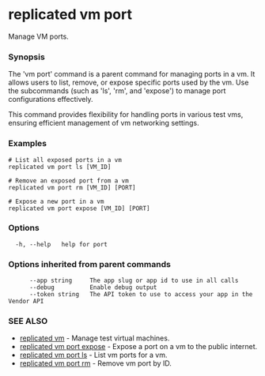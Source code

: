 # replicated vm port

Manage VM ports.

### Synopsis

The 'vm port' command is a parent command for managing ports in a vm. It allows users to list, remove, or expose specific ports used by the vm. Use the subcommands (such as 'ls', 'rm', and 'expose') to manage port configurations effectively.

This command provides flexibility for handling ports in various test vms, ensuring efficient management of vm networking settings.

### Examples

```
# List all exposed ports in a vm
replicated vm port ls [VM_ID]

# Remove an exposed port from a vm
replicated vm port rm [VM_ID] [PORT]

# Expose a new port in a vm
replicated vm port expose [VM_ID] [PORT]
```

### Options

```
  -h, --help   help for port
```

### Options inherited from parent commands

```
      --app string     The app slug or app id to use in all calls
      --debug          Enable debug output
      --token string   The API token to use to access your app in the Vendor API
```

### SEE ALSO

* [replicated vm](replicated-cli-vm)	 - Manage test virtual machines.
* [replicated vm port expose](replicated-cli-vm-port-expose)	 - Expose a port on a vm to the public internet.
* [replicated vm port ls](replicated-cli-vm-port-ls)	 - List vm ports for a vm.
* [replicated vm port rm](replicated-cli-vm-port-rm)	 - Remove vm port by ID.

